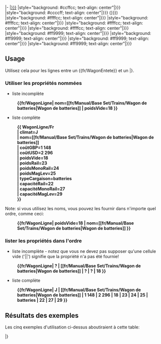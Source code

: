 <includeonly>
|-
|[[fr/Manual/Base Set/TSRJ|{{{1|{{{climat|?}}}}}}]]
|style="background: #ccffcc; text-align: center"|{{{2|{{{nom|?}}}}}}
|style="background: #ccccff; text-align: center"|{{{3|{{{coûtGBP|?}}}}}} ({{{4|{{{coûtUSD|?}}}}}})
|style="background: #ffffcc; text-align: center"|{{{5|{{{poidsVide|?}}}}}}
|style="background: #ffffcc; text-align: center"|{{{6|{{{poidsRail|?}}}}}}
|style="background: #ffffcc; text-align: center"|{{{7|{{{poidsMonoRail|?}}}}}}
|style="background: #ffffcc; text-align: center"|{{{8|{{{poidsMagLev|?}}}}}}
|style="background: #ff9999; text-align: center"|{{{9|{{{typeCargaison|?}}}}}}
|style="background: #ff9999; text-align: center"|{{{10|{{{capacitéRail|?}}}}}}
|style="background: #ff9999; text-align: center"|{{{11|{{{capacitéMonoRail|?}}}}}}
|style="background: #ff9999; text-align: center"|{{{12|{{{capacitéMagLev|?}}}}}}</includeonly>
<noinclude>
== Usage ==

Utilisez cela pour les lignes entre un <nowiki>{{fr/WagonEntete}}</nowiki> et un |}.

=== Utiliser les propriétés nommées ===

* liste incomplète
:'''<nowiki>{{fr/WagonLigne| nom=[[fr/Manual/Base Set/Trains/Wagon de batteries|Wagon de batteries]] | poidsVide=18 }}</nowiki>'''

* liste complète
:'''<nowiki>{{ WagonLigne/Fr</nowiki>'''
:'''| climat=J'''
:'''<nowiki>| nom=[[fr/Manual/Base Set/Trains/Wagon de batteries|Wagon de batteries]]</nowiki>'''
:'''| coûtGBP=1 148'''
:'''| coûtUSD=2 296'''
:'''| poidsVide=18'''
:'''| poidsRail=23'''
:'''| poidsMonoRail=24'''
:'''| poidsMagLev=25'''
:'''| typeCargaison=batteries'''
:'''| capacitéRail=22'''
:'''| capacitéMonoRail=27'''
:'''| capacitéMagLev=29'''
:'''}}'''

Note: si vous utilisez les noms, vous pouvez les fournir dans n'importe quel ordre, comme ceci:
:'''<nowiki>{{fr/WagonLigne| poidsVide=18 | nom=[[fr/Manual/Base Set/Trains/Wagon de batteries|Wagon de batteries]] }}</nowiki>'''

=== lister les propriétés dans l'ordre ===

* liste incomplète - notez que vous ne devez pas supposer qu'une cellule vide ('||') signifie que la propriété n'a pas été fournie!
:'''<nowiki>{{fr/WagonLigne| ? | [[fr/Manual/Base Set/Trains/Wagon de batteries|Wagon de batteries]] | ? | ? | 18 }}</nowiki>'''

* liste complète
:'''<nowiki>{{fr/WagonLigne| J | [[fr/Manual/Base Set/Trains/Wagon de batteries|Wagon de batteries]] | 1 148 | 2 296 | 18 | 23 | 24 | 25 | batteries | 22 | 27 | 29 }}</nowiki>'''

== Résultats des exemples ==

Les cinq exemples d'utilisation ci-dessus aboutiraient à cette table:

{{fr/WagonEntete}}

{{fr/WagonLigne| nom=[[fr/Manual/Base Set/Trains/Wagon de batteries|Wagon de batteries]] | poidsVide=18 }}

{{fr/WagonLigne| climat=J
| nom=[[fr/Manual/Base Set/Trains/Wagon de batteries|Wagon de batteries]]
| coûtGBP=1 148
| coûtUSD=2 296
| poidsVide=18
| poidsRail=23
| poidsMonoRail=24
| poidsMagLev=25
| typeCargaison=batteries
| capacitéRail=22
| capacitéMonoRail=27
| capacitéMagLev=29
}}

{{fr/WagonLigne| poidsVide=18 | nom=[[fr/Manual/Base Set/Trains/Wagon de batteries|Wagon de batteries]] }}

{{fr/WagonLigne| ? | [[fr/Manual/Base Set/Trains/Wagon de batteries|Wagon de batteries]] | ? | ? | 18 }}

{{fr/WagonLigne| J | [[fr/Manual/Base Set/Trains/Wagon de batteries|Wagon de batteries]] | 1 148 | 2 296 | 18 | 23 | 24 | 25 | batteries | 22 | 27 | 29 }}

|}

</noinclude>